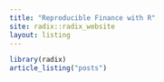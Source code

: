 ```yaml
---
title: "Reproducible Finance with R"
site: radix::radix_website
layout: listing
---
```


```r
library(radix)
article_listing("posts")
```



